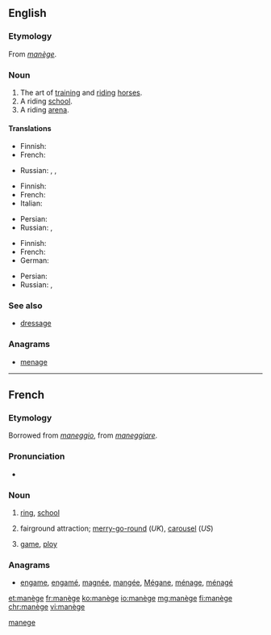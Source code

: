 ==English==

===Etymology===
From {{etyl|fr|en}} ''[[#French|manège]]''.

===Noun===
{{en-noun|-}}

# The art of [[training]] and [[riding]] [[horse]]s.
# A riding [[school]].
# A riding [[arena]].

====Translations====
{{trans-top|art}}
* Finnish: {{t+|fi|ratsastus}}
* French: {{t+|fr|manège|m}}
{{trans-mid}}
* Russian: {{t|ru|[[иску́сство]] [[верхово́й]] [[езда|езды́]]|n|sc=Cyrl}} {{qualifier|art of riding}}, {{t|ru|[[иску́сство]] [[дрессировка|дрессиро́вки]] [[лошадь|лошаде́й]]|n|sc=Cyrl}} {{qualifier|art of training}}, {{t+|ru|мане́ж|m|sc=Cyrl}}
{{trans-bottom}}

{{trans-top|school}}
* Finnish: {{t|fi|ratsastuskoulu}}
* French: {{t+|fr|manège|m}}
* Italian: {{t+|it|maneggio|m}}
{{trans-mid}}
* Persian: {{t+|fa|مانژ|tr=mânež|sc=fa-Arab}}
* Russian: {{t|ru|[[шко́ла]] [[верхово́й]] [[езда|езды́]]|f|sc=Cyrl}}, {{t+|ru|мане́ж|m|sc=Cyrl}}
{{trans-bottom}}

{{trans-top|arena}}
* Finnish: {{t+|fi|maneesi}}
* French: {{t+|fr|manège|m}}
* German: {{t+|de|Manege|f}}
{{trans-mid}}
* Persian: {{t+|fa|مانژ|tr=mânež|sc=fa-Arab}}
* Russian: {{t+|ru|мане́ж|m|sc=Cyrl}}, {{t+|ru|аре́на|f|sc=Cyrl}}
{{trans-bottom}}

===See also===
* [[dressage]]

===Anagrams===
* [[menage#English|menage]]

[[Category:English terms spelled with È|manege]]

----

==French==

===Etymology===
Borrowed from {{etyl|it|fr}} ''[[maneggio]]'', from ''[[maneggiare]]''.

===Pronunciation===
* {{IPA|/manɛʒ/|lang=fr}}

===Noun===
{{fr-noun|m|sort=manege}}

# {{context|horse riding|lang=fr}} [[ring]], [[school]]
# fairground attraction; [[merry-go-round]] (''UK''), [[carousel]] (''US'')
# {{context|figuratively|lang=fr}} [[game]], [[ploy]]

===Anagrams===
* [[engame#French|engame]], [[engamé#French|engamé]], [[magnée#French|magnée]], [[mangée#French|mangée]], [[Mégane#French|Mégane]], [[ménage#French|ménage]], [[ménagé#French|ménagé]]

[[et:manège]]
[[fr:manège]]
[[ko:manège]]
[[io:manège]]
[[mg:manège]]
[[fi:manège]]
[[chr:manège]]
[[vi:manège]]